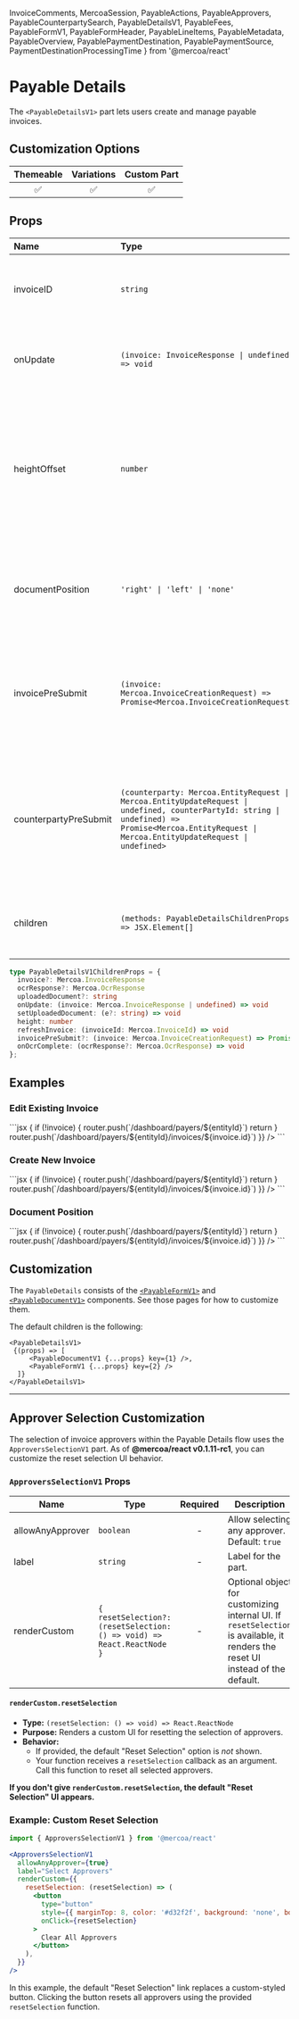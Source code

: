   InvoiceComments,
  MercoaSession,
  PayableActions,
  PayableApprovers,
  PayableCounterpartySearch,
  PayableDetailsV1,
  PayableFees,
  PayableFormV1,
  PayableFormHeader,
  PayableLineItems,
  PayableMetadata,
  PayableOverview,
  PayablePaymentDestination,
  PayablePaymentSource,
  PaymentDestinationProcessingTime
} from '@mercoa/react'

# Payable Details

The `<PayableDetailsV1>` part lets users create and manage payable invoices.

## Customization Options

| Themeable | Variations | Custom Part |
| :-------: | :--------: | :--------------: |
|    ✅     |     ✅     |        ✅        |

## Props

| Name                  | Type                                                                                 | Required | Description                                                                                                                                           |
| :---------------------| :------------------------------------------------------------------------------------| :--------| :-----------------------------------------------------------------------------------------------------------------------------------------------------|
| invoiceID             | `string`                                                                             |          | The ID of the invoice to edit. Leave blank if creating a new invoice                                                                                  |
| onUpdate              | `(invoice: InvoiceResponse \| undefined) => void`                                    |          | This callback triggers when the invoice is created, updated, or deleted.                                                                          |
| heightOffset          | `number`                                                                             |          | This part uses the screen size to set its height. If you have other elements on the screen, increase the height offset to reduce the size of this section. |
| documentPosition      | `'right' \| 'left' \| 'none'`                                                        |          | Control where to place the invoice document (or hide it). Default is `left`.                                                                          |
| invoicePreSubmit      | `(invoice: Mercoa.InvoiceCreationRequest) => Promise<Mercoa.InvoiceCreationRequest>` |          | This function runs after frontend validations are complete, and before the API calls to create/update the invoice.                        |
| counterpartyPreSubmit | `(counterparty: Mercoa.EntityRequest \| Mercoa.EntityUpdateRequest \| undefined, counterPartyId: string \| undefined) => Promise<Mercoa.EntityRequest \| Mercoa.EntityUpdateRequest \| undefined>` |          | Call this function before submitting an entity to Mercoa. Useful for adding custom fields to the entity or preventing submission |
| children              | `(methods: PayableDetailsChildrenProps) => JSX.Element[]`                            |          | See [customization](#customization) for details on how to use the children prop.                                                                      |

```typescript
type PayableDetailsV1ChildrenProps = {
  invoice?: Mercoa.InvoiceResponse
  ocrResponse?: Mercoa.OcrResponse
  uploadedDocument?: string
  onUpdate: (invoice: Mercoa.InvoiceResponse | undefined) => void
  setUploadedDocument: (e?: string) => void
  height: number
  refreshInvoice: (invoiceId: Mercoa.InvoiceId) => void
  invoicePreSubmit?: (invoice: Mercoa.InvoiceCreationRequest) => Promise<Mercoa.InvoiceCreationRequest>
  onOcrComplete: (ocrResponse?: Mercoa.OcrResponse) => void
};
```

## Examples

### Edit Existing Invoice

<ComponentContainer>
  <PayableDetailsV1 invoiceId={'inv_new_ready'} />
  ```jsx
<PayableDetailsV1
  invoiceId={'inv_XXXXX-XXXX-XXXXXX'}
  onUpdate={(invoice) => {
    if (!invoice) {
      router.push(`/dashboard/payers/${entityId}`)
      return
    }
    router.push(`/dashboard/payers/${entityId}/invoices/${invoice.id}`)
  }}
/>
  ```
</ComponentContainer>

### Create New Invoice

<ComponentContainer>
  <PayableDetailsV1 />
  ```jsx
<PayableDetailsV1 
  onUpdate={(invoice) => {
    if (!invoice) {
      router.push(`/dashboard/payers/${entityId}`)
      return
    }
    router.push(`/dashboard/payers/${entityId}/invoices/${invoice.id}`)
  }}
/>
  ```
</ComponentContainer>

### Document Position

<ComponentContainer>
  <PayableDetailsV1 invoiceId={'inv_new_ready'} documentPosition="right" />
  ```jsx
<PayableDetailsV1
  documentPosition="right"
  invoiceId={'inv_XXXXX-XXXX-XXXXXX'}   
  onUpdate={(invoice) => {
    if (!invoice) {
      router.push(`/dashboard/payers/${entityId}`)
      return
    }
    router.push(`/dashboard/payers/${entityId}/invoices/${invoice.id}`)
  }}
/>
  ```
</ComponentContainer>


## Customization

The `PayableDetails` consists of the [`<PayableFormV1>`](./Form) and [`<PayableDocumentV1>`](./Document) components. See those pages for how to customize them.

The default children is the following:

```tsx
<PayableDetailsV1>
 {(props) => [
     <PayableDocumentV1 {...props} key={1} />,
     <PayableFormV1 {...props} key={2} />
  ]}
</PayableDetailsV1>
```

---

## Approver Selection Customization

The selection of invoice approvers within the Payable Details flow uses the `ApproversSelectionV1` part. As of **@mercoa/react v0.1.11-rc1**, you can customize the reset selection UI behavior.

### `ApproversSelectionV1` Props

| Name         | Type                                                                                     | Required | Description                                                                                                                                               |
| ------------ | ----------------------------------------------------------------------------------------| :------: | --------------------------------------------------------------------------------------------------------------------------------------------------------- |
| allowAnyApprover | `boolean`                                                                           |    -     | Allow selecting any approver. Default: `true`                                                                                                             |
| label        | `string`                                                                                |    -     | Label for the part.                                                                                                                                       |
| renderCustom | `{ resetSelection?: (resetSelection: () => void) => React.ReactNode }`                   |    -     | Optional object for customizing internal UI. If `resetSelection` is available, it renders the reset UI instead of the default.                   |

#### `renderCustom.resetSelection`

- **Type:** `(resetSelection: () => void) => React.ReactNode`
- **Purpose:** Renders a custom UI for resetting the selection of approvers.
- **Behavior:**  
  - If provided, the default "Reset Selection" option is *not* shown.
  - Your function receives a `resetSelection` callback as an argument. Call this function to reset all selected approvers.

**If you don't give `renderCustom.resetSelection`, the default "Reset Selection" UI appears.**

### Example: Custom Reset Selection

```jsx
import { ApproversSelectionV1 } from '@mercoa/react'

<ApproversSelectionV1
  allowAnyApprover={true}
  label="Select Approvers"
  renderCustom={{
    resetSelection: (resetSelection) => (
      <button
        type="button"
        style={{ marginTop: 8, color: '#d32f2f', background: 'none', border: 'none', cursor: 'pointer' }}
        onClick={resetSelection}
      >
        Clear All Approvers
      </button>
    ),
  }}
/>
```

In this example, the default "Reset Selection" link replaces a custom-styled button. Clicking the button resets all approvers using the provided `resetSelection` function.